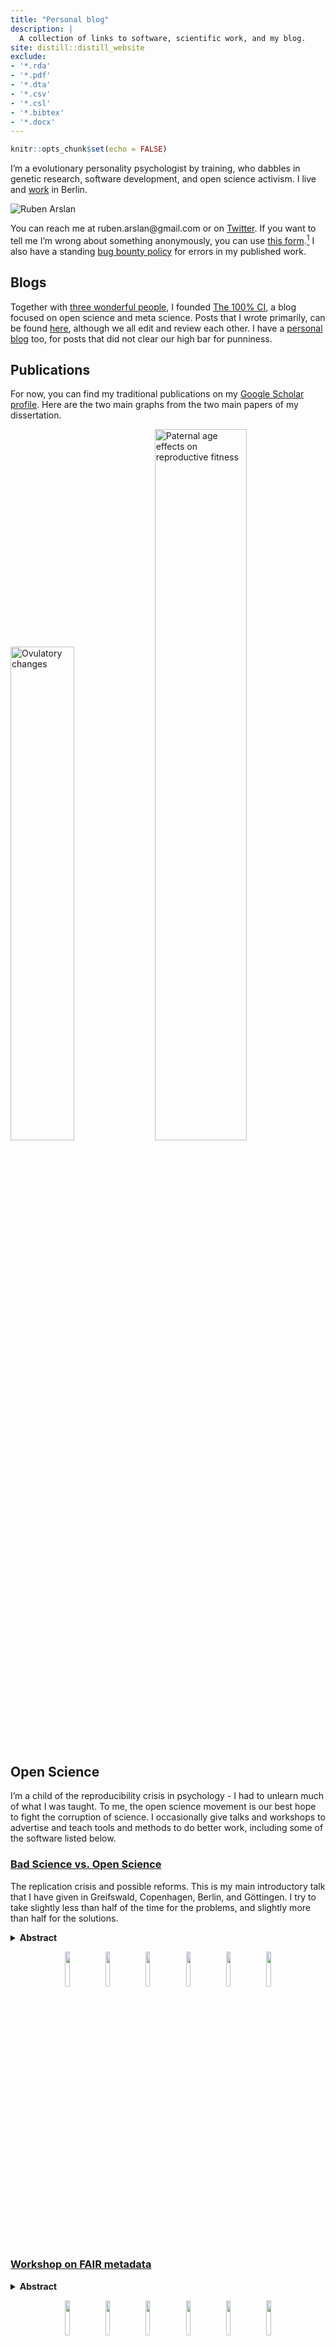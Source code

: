 ```yaml
---
title: "Personal blog"
description: |
  A collection of links to software, scientific work, and my blog.
site: distill::distill_website
exclude:
- '*.rda'
- '*.pdf'
- '*.dta'
- '*.csv'
- '*.csl'
- '*.bibtex'
- '*.docx'
---
```


```r
knitr::opts_chunk$set(echo = FALSE)
```

I'm a evolutionary personality psychologist by training, who dabbles in genetic research, software development, and open science activism. I live and [work](https://www.mpib-berlin.mpg.de/en/staff/ruben-arslan) in Berlin. 

<aside>
<img src="https://formr.org/assets/build/img/ruben.jpg?v1489582723" class="img-circle" alt="Ruben Arslan">
</aside>

You can reach me at ruben.arslan@gmail.com or on [Twitter](https://twitter.com/rubenarslan). If you want to tell me I'm wrong about something anonymously, you can use [this form](https://tellmeimwrong.formr.org).^[Some more information about this form can be found [here](http://www.the100.ci/2018/02/22/tell-me-im-wrong).] I also have a standing [bug bounty policy](bug_bounty.html) for errors in my published work.


## Blogs
Together with [three wonderful people](http://www.the100.ci/about/), I founded [The 100% CI](http://www.the100.ci/), a blog focused on open science and meta science. Posts that I wrote primarily, can be found [here](http://www.the100.ci/author/ruben/), although we all edit and review each other. I have a [personal blog](blog.html) too, for posts that did not clear our high bar for punniness.

## Publications
For now, you can find my traditional publications on my [Google Scholar profile](https://scholar.google.com/citations?user=X6fXzMcAAAAJ&hl=en). Here are the two main graphs from the two main papers of my dissertation.

<div class="l-body-outset"><p>
<img src="https://rubenarslan.github.io/ovulatory_shifts/library/curves_paper.png" style="width: 45%" alt="Ovulatory changes">
<img src="https://rubenarslan.github.io/paternal_age_fitness/library/mcmc_comp.png" style="width: 54%;" alt="Paternal age effects on reproductive fitness">
</p></div>

## Open Science
I'm a child of the reproducibility crisis in psychology - I had to unlearn much of what I was taught. To me, the open science movement is our best hope to fight the corruption of science. I occasionally give talks and workshops to advertise and teach tools and methods to do better work, including some of the software listed below. 

### [Bad Science vs. Open Science](https://osf.io/7vnya/)
The replication crisis and possible reforms. This is my main introductory talk that I have given in Greifswald, Copenhagen, Berlin, and Göttingen. I try to take slightly less than half of the time for the problems, and slightly more than half for the solutions.

<details><summary>__Abstract__</summary> 
Estimates from large-scale replication projects in psychology suggest that the majority of studies from top journals do not have replicable results. In related news, researchers were able to publish highly significant support for impossible phenomena using commonly accepted scientific research methods. Data detectives keep finding highly cited scientific papers that are riddled with errors invalidating their conclusions. Our textbooks are full of findings that do not replicate or are in serious doubt. Publication bias and outcome switching contaminate our knowledge base about pharmacological and psychotherapeutic treatment. Science as a system has issues, but can we use the scientific method to remedy them? A vibrant reform movement is seeking to do so, but it can be hard to keep track of all the suggestions to do better. I outline concrete plans and paths that could lead to lasting improvements, such as the Open Science Framework, Registered Reports, the Peer Reviewer's Openness Initiative, the All Trials initiative, preprints, post publication peer review, and guideline and incentive setting at the journal, hiring and funding level.
</details>

<div class="l-screen-inset"><p><center>
<img src="figures/bad 7.png" style="width: 12%">
<img src="figures/bad 2.png" style="width: 12%">
<img src="figures/bad 4.png" style="width: 12%">
<img src="figures/bad 3.png" style="width: 12%">
<img src="figures/bad 5.png" style="width: 12%">
<img src="figures/bad 6.png" style="width: 12%">
</p></div></center>

### [Workshop on FAIR metadata](https://osf.io/f8dvx/)
<details><summary>__Abstract__</summary> 
Google now also finds datasets – but will it find yours? How can you share your data in such a way that it will be useful to you and others in the future? Some scientific disciplines have found ways to store data in standardised formats in central, open repositories. But for many, especially in health and human subjects research, data cannot be shared openly. You can always share metadata – but how do you do so in a forward-thinking way? We discuss standards or the lack of them and try out practical tools.
</details>


<div class="l-screen-inset"><p><center>
<img src="figures/screen 1.png" style="width: 12%" >
<img src="figures/screen 4.png" style="width: 12%">
<img src="figures/screen 6.png" style="width: 12%">
<img src="figures/screen 2.png" style="width: 12%">
<img src="figures/screen 5.png" style="width: 12%">
<img src="figures/screen 3.png" style="width: 12%">
</p></div></center>



### [formr workshop](https://osf.io/gu23h/)
<details><summary>__Abstract__</summary> 
The survey framework formr.org is a free, open source software for online and lab studies. Even with little or no programming skills users can design complex studies. Key features include automatic email and text message reminders for repeated surveys on computers and smartphones and the automatic generation of personalised graphical feedback based on R functions. Designed by and for personality researchers, formr.org makes it easy to collect peer ratings, social networks, dyadic and round robin data, longitudinal, and experience sampling data. It also allows for separation of contact and study data as required by European privacy laws. Users of formr.org can increase the transparency and reproducibility of their research by sharing and version tracking complete study workflows. Furthermore, data collected with formr.org can be cleaned and documented in human- and machine-readable codebooks without additional effort by relying on the study metadata.
</details>


<div class="l-screen-inset"><p><center>
<img src="figures/form 7.png" style="width: 12%" >
<img src="figures/form 2.png" style="width: 12%">
<img src="figures/form 8.png" style="width: 12%">
<img src="figures/form 3.png" style="width: 12%">
<img src="figures/form 5.png" style="width: 12%">
<img src="figures/form 6.png" style="width: 12%">
</p></div></center>



### [Maintaining privacy with open data](https://osf.io/n2dsq/)

<details><summary>__Abstract__</summary> 
In this workshop, we will try to tackle questions about privacy in the age of big and open data. Why should we even share our data? For what kind of research data do we need to maintain privacy? What is personally identifiable information and why is not sufficient to omit it to make data truly anonymous? How do we assess the risks of re-identification? How do we maintain our participants' anonymity, when we need to stay in touch with them online? What novel risks are engendered by the massive trail of data we all leave on the web? How do we anonymise already collected data by binning, fuzzing, and omitting? We will also discuss novel technological solutions that can permit us to share data openly: synthetic data generation, scientific use files, or differential privacy algorithms. The workshop consists of some theoretical input, but will also focus on practical exercises. Ideally, participants bring their own laptop with a current R installation. Furthermore, participants can send in questions or typical scenarios from their own research fields in advance.
</details>

```r
knitr::include_graphics("figures/privacy.jpg")
```



## Software
I have published a few tools, mostly written in PHP, Javascript, or R, all of which are free to use, and two of which are open source. Missing from this list is one website that I had to take offline because a German dictionary didn't get the joke and threatened to sue me. Don't ask. You can find the open source software and some of my reproducible statistical analyses on [Github](https://github.com/rubenarslan) and [OSF](http://osf.io/dryyc).

### [formr.org](https://formr.org)
_formr.org_ is a study framework. Most users use it to run fancy surveys with feedback and control complex studies, such as experience sampling, and longitudinal research. I started working on an early version of this before my PhD and continued developing it during my PhD. Core niceties include that a direct link to R allows users to program studies with fairly unlimited complexity. Cyril Tata and Matthias Walther are helping me develop and maintain the software since 2015 and 2018, respectively. I also wrote an R package simply called [formr](https://github.com/rubenarslan/formr) to help users make the most of the data and metadata.

In addition to extensive documentation supplied by us and supplemented by our users in a Wiki, there is also a [paper](https://link.springer.com/article/10.3758/s13428-019-01236-y) describing the software.
 
### [codebook](https://cran.r-project.org/web/packages/codebook/)
codebook is an R package that allows users to document datasets in nice websites that can be read and understood both by co-authors, forgetful future yous, and machines. It was based on a set of convenience functions available in formr. It can make good use of existing metadata, such as item data contained in Qualtrics or formr.org surveys, but also variable and value labels, in Stata, SPSS, and SAS files.

I wrote a [tutorial](https://journals.sagepub.com/doi/full/10.1177/2515245919838783), but the easiest way to get going is to simply upload a dataset to this [webapp](http://codebook.formr.org/). Iro Eleftheriadou created a [gallery](https://rubenarslan.github.io/codebook_gallery/) for codebooks made from datasets uploaded to the Open Science Framework.

### [Alphabattle.xyz](https://alphabattle.xyz)
A small collaboration with a friend led to this player-vs-player online word game written with [Meteor](https://www.meteor.com). 
You have to infer the other person's secret word by asking words, but only learning whether letters matched or not. We kept it very similar to the paper-pencil version that we used to play before it became less common to carry paper and pencil than a smartphone.

### [brainfunnel.com](http://brainfunnel.com/)
During a year abroad in Sweden in 2005, I tried to speed up my vocabulary learning using spaced repetition and habit forming (I probably learned more PHP and Javascript than Swedish because of this). Because most existing software that I could find was commercial and didn't work on Macs, I wrote one in the form of a website. I stopped working on this in 2011, but it still works, and I think it might still be the only one with easy support for gap texts.


### Privacy Policy {.appendix}

See [here](about.html)
